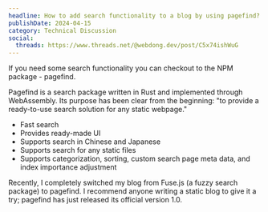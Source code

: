 ```yaml
---
headline: How to add search functionality to a blog by using pagefind?
publishDate: 2024-04-15
category: Technical Discussion
social:
  threads: https://www.threads.net/@webdong.dev/post/C5x74ishWuG
---
```


If you need some search functionality you can checkout to the NPM package - pagefind.

Pagefind is a search package written in Rust and implemented through WebAssembly. Its purpose has been clear from the beginning: "to provide a ready-to-use search solution for any static webpage."

- Fast search
- Provides ready-made UI
- Supports search in Chinese and Japanese
- Supports search for any static files
- Supports categorization, sorting, custom search page meta data, and index importance adjustment

Recently, I completely switched my blog from Fuse.js (a fuzzy search package) to pagefind. I recommend anyone writing a static blog to give it a try; pagefind has just released its official version 1.0.
